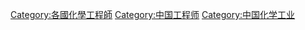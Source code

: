 [[Category:各國化學工程師|Category:各國化學工程師]]
[[Category:中国工程师|Category:中国工程师]]
[[Category:中国化学工业|Category:中国化学工业]]